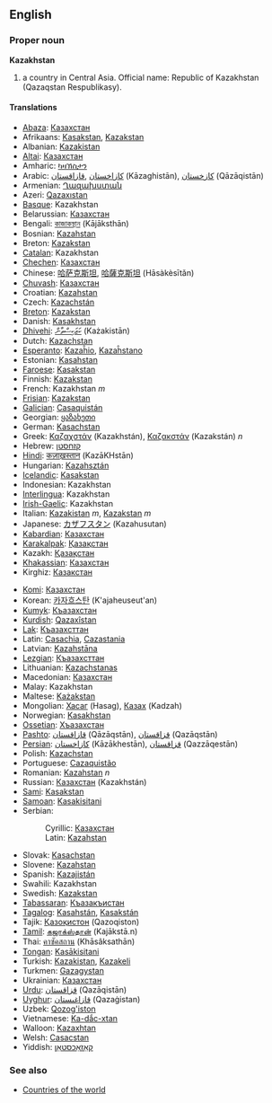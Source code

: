 ==English==
===Proper noun===
'''Kazakhstan'''

# a country in Central Asia. Official name: Republic of Kazakhstan (Qazaqstan Respublikasy).

====Translations====
{{top}}
*[[Abaza]]: [[Казахстан]]
*Afrikaans: [[Kasakstan]], [[Kazakstan]]
*Albanian: [[Kazakistan]]
*[[Altai]]: [[Казахстан]]
*Amharic: [[ካዛኽስታን]]
*Arabic: [[كازاخستان]] ,[[قازاقستان]] (Kāzaghistān), [[كازخستان]] (Qāzāqistān)
*Armenian: [[Ղազախստան]]
*Azeri: [[Qazaxıstan]]
*[[Basque]]: Kazakhstan
*Belarussian: [[Казахстан]]
*Bengali: [[কাজাকস্থান]] (Kājāksthān)
*Bosnian: [[Kazahstan#Serbian|Kazahstan]] {{m}}
*Breton: [[Kazakstan]]
*[[Catalan]]: Kazakhstan
*[[Chechen]]: [[Казахстан]]
*Chinese: [[哈萨克斯坦]], [[哈薩克斯坦]] (Hāsàkèsītǎn)
*[[Chuvash]]: [[Казахстан]]
*Croatian: [[Kazahstan]]
*Czech: [[Kazachstán]]
*[[Breton]]: [[Kazakstan]]
*Danish: [[Kasakhstan]]
*[[Dhivehi]]: [[ކަޒަކިސްތާން]] (Każakistān)
*Dutch: [[Kazachstan]]
*[[Esperanto]]: [[Kazaĥio]], [[Kazaĥstano]]
*Estonian: [[Kasahstan]]
*[[Faroese]]: [[Kasakstan]]
*Finnish: [[Kazakstan]]
*French: Kazakhstan ''m''
*[[Frisian]]: [[Kazakstan]]
*[[Galician]]: [[Casaquistán]]
*Georgian: [[ყაზახეთი]]
*German: [[Kasachstan]]
*Greek: [[Καζαχστάν]] (Kazakhstán), [[Καζακστάν]] (Kazakstán) ''n''
*Hebrew: [[קזחסטן]]
*[[Hindi]]: [[कज़ाख़स्तान]] (KazāKHstān)
*Hungarian: [[Kazahsztán]]
*[[Icelandic]]: [[Kasakstan]]
*Indonesian: Kazakhstan
*[[Interlingua]]: Kazakhstan
*[[Irish-Gaelic]]: Kazakhstan
*Italian: [[Kazakistan]] ''m'', [[Kazakstan]] ''m''
*Japanese: [[カザフスタン]] (Kazahusutan)
*[[Kabardian]]: [[Казахстан]]
*[[Karakalpak]]: [[Қазақстан]]
*Kazakh: [[Қазақстан]]
*[[Khakassian]]: [[Казахстан]]
*Kirghiz: [[Казакстан]]
{{mid}}
*[[Komi]]: [[Казахстан]]
*Korean: [[카자흐스탄]] (K'ajaheuseut'an)
*[[Kumyk]]: [[Къазахстан]]
*[[Kurdish]]: [[Qazaxîstan]]
*[[Lak]]: [[Къазахсттан]]
*Latin: [[Casachia]], [[Cazastania]]
*Latvian: [[Kazahstāna]]
*[[Lezgian]]: [[Къазахсттан]]
*Lithuanian: [[Kazachstanas]]
*Macedonian: [[Казахстан]]
*Malay: Kazakhstan
*Maltese: [[Każakstan]]
*Mongolian: [[Хасаг]] (Hasag), [[Казах]] (Kadzah)
*Norwegian: [[Kasakhstan]]
*[[Ossetian]]: [[Хъазахстан]]
*[[Pashto]]: [[قازاقستان]] (Qāzāqstān), [[قزاقستان]] (Qazāqstān)
*[[Persian]]: [[کازاخستان]] (Kāzākhestān), [[قزاقستان]] (Qazzāqestān)
*Polish: [[Kazachstan]]
*Portuguese: [[Cazaquistão]]
*Romanian: [[Kazahstan]] ''n''
*Russian: [[Казахстан]] (Kazakhstán) {{m}}
*[[Sami]]: [[Kasakstan]]
*[[Samoan]]: [[Kasakisitani]]
*Serbian:
*:Cyrillic: [[Казахстан#Serbian|Казахстан]] {{m}}
*:Latin: [[Kazahstan#Serbian|Kazahstan]] {{m}}
*Slovak: [[Kasachstan]]
*Slovene: [[Kazahstan]]
*Spanish: [[Kazajistán]]
*Swahili: Kazakhstan
*Swedish: [[Kazakstan]]
*[[Tabassaran]]: [[Къазакъистан]]
*[[Tagalog]]: [[Kasahstán]], [[Kasakstán]]
*Tajik: [[Қазоқистон]] (Qazoqiston)
*[[Tamil]]: [[கஜாக்ஸ்தான்]] (Kajākstā.n)
*Thai: [[คาซัคสถาน]] (Khāsâksathān)
*[[Tongan]]: [[Kasākisitani]]
*Turkish: [[Kazakistan]], [[Kazakeli]]
*Turkmen: [[Gazagystan]]
*Ukrainian: [[Казахстан]]
*[[Urdu]]: [[قزاقستان]] (Qazāqistān)
*[[Uyghur]]: [[ﻗﺎﺯﺍﻏﯩﺴﺘﺎﻥ]] (Qazaġistan)
*Uzbek: [[Qozog'iston]]
*Vietnamese: [[Ka-dắc-xtan]]
*Walloon: [[Kazaxhtan]]
*Welsh: [[Casacstan]]
*Yiddish: [[קאַזאַכסטאַן]]
{{bottom}}

===See also===
*[[Countries of the world]]